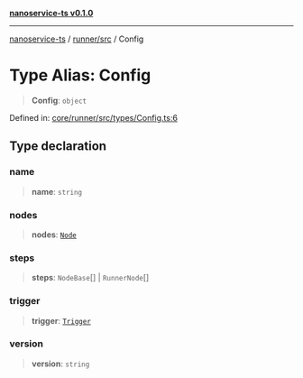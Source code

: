 [**nanoservice-ts v0.1.0**](/docs/ref/README)

***

[nanoservice-ts](/docs/ref/README) / [runner/src](/docs/ref/runner/src/README) / Config

# Type Alias: Config

> **Config**: `object`

Defined in: [core/runner/src/types/Config.ts:6](https://github.com/deskree-inc/nanoservice-ts/blob/cd1933c250152cb6abc77d2acbfd230236ada573/core/runner/src/types/Config.ts#L6)

## Type declaration

### name

> **name**: `string`

### nodes

> **nodes**: [`Node`](/docs/ref/runner/src/type-aliases/Node)

### steps

> **steps**: `NodeBase`[] \| `RunnerNode`[]

### trigger

> **trigger**: [`Trigger`](/docs/ref/runner/src/type-aliases/Trigger)

### version

> **version**: `string`
